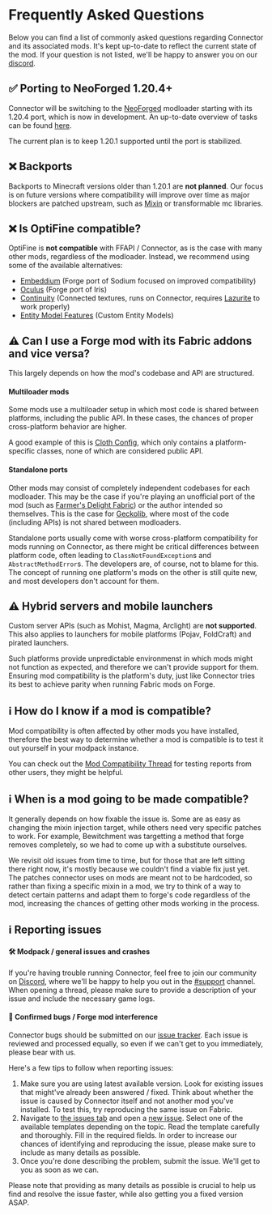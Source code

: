 # Frequently Asked Questions

Below you can find a list of commonly asked questions regarding Connector and its associated mods. It's kept up-to-date to reflect the current state
of the mod. If your question is not listed, we'll be happy to answer you on our [discord](https://discord.sinytra.org).

## ✅️ Porting to NeoForged 1.20.4+

Connector will be switching to the [NeoForged](https://neoforged.net) modloader starting with its 1.20.4 port, which is now in development.
An up-to-date overview of tasks can be found [here](https://github.com/orgs/Sinytra/projects/4).

The current plan is to keep 1.20.1 supported until the port is stabilized.

## ❌️ Backports

Backports to Minecraft versions older than 1.20.1 are **not planned**. Our focus is on future versions where compatibility will improve over time as
major blockers are patched upstream, such as [Mixin](https://github.com/Sinytra/Connector/discussions/383) or transformable mc libraries.

## ❌️ Is OptiFine compatible?

OptiFine is **not compatible** with FFAPI / Connector, as is the case with many other mods, regardless of the modloader. Instead, we recommend
using some of the available alternatives:
- [Embeddium](https://modrinth.com/mod/embeddium) (Forge port of Sodium focused on improved compatibility)
- [Oculus](https://modrinth.com/mod/oculus) (Forge port of Iris)
- [Continuity](https://www.curseforge.com/minecraft/mc-mods/continuity) (Connected textures, runs on Connector, requires
[Lazurite](https://curseforge.com/minecraft/mc-mods/lazurite) to work properly)
- [Entity Model Features](https://www.curseforge.com/minecraft/mc-mods/entity-model-features) (Custom Entity Models)

## ⚠️ Can I use a Forge mod with its Fabric addons and vice versa?

This largely depends on how the mod's codebase and API are structured.

#### Multiloader mods

Some mods use a multiloader setup in which most code is shared between platforms, including the public API. In these cases, the chances of
proper cross-platform behavior are higher.

A good example of this is [Cloth Config](https://github.com/shedaniel/cloth-config), which only contains a platform-specific classes, none of
which are considered public API.

#### Standalone ports

Other mods may consist of completely independent codebases for each modloader. This may be the case if you're playing an unofficial port of the mod
(such as [Farmer's Delight Fabric](https://www.curseforge.com/minecraft/mc-mods/farmers-delight-fabric)) or the author intended so themselves.
This is the case for [Geckolib](https://github.com/bernie-g/geckolib), where most of the code (including APIs) is not shared between modloaders.

Standalone ports usually come with worse cross-platform compatibility for mods running on Connector, as there might be critical differences between
platform code, often leading to `ClassNotFoundException`s and `AbstractMethodError`s. The developers are, of course, not to blame for this.
The concept of running one platform's mods on the other is still quite new, and most developers don't account for them.

## ⚠️ Hybrid servers and mobile launchers

Custom server APIs (such as Mohist, Magma, Arclight) are **not supported**. This also applies to launchers for mobile platforms (Pojav, FoldCraft)
and pirated launchers.

Such platforms provide unpredictable environmenst in which mods might not function as expected, and therefore we can't provide support for them.
Ensuring mod compatibility is the platform's duty, just like Connector tries its best to achieve parity when running Fabric mods on Forge.

## ℹ️ How do I know if a mod is compatible?

Mod compatibility is often affected by other mods you have installed, therefore the best way to determine whether a mod is compatible is to test
it out yourself in your modpack instance.

You can check out the [Mod Compatibility Thread](https://github.com/Sinytra/Connector/discussions/12) for testing reports from other users,
they might be helpful.

## ℹ️ When is a mod going to be made compatible?

It generally depends on how fixable the issue is. Some are as easy as changing the mixin injection target, while others need very specific patches
to work. For example, Bewitchment was targetting a method that forge removes completely, so we had to come up with a substitute ourselves.

We revisit old issues from time to time, but for those that are left sitting there right now, it's mostly because we couldn't find a viable fix just
yet. The patches connector uses on mods are meant not to be hardcoded, so rather than fixing a specific mixin in a mod, we try to think of a way to
detect certain patterns and adapt them to forge's code regardless of the mod, increasing the chances of getting other mods working in the process.

## ℹ️ Reporting issues

#### 🛠️ Modpack / general issues and crashes

If you're having trouble running Connector, feel free to join our community on [Discord](https://discord.sinytra.org), where we'll be happy to
help you out in the [#support](https://discord.com/channels/1141048834177388746/1141062824265793650) channel. When opening a thread, please make sure
to provide a description of your issue and include the necessary game logs.

#### 🐞 Confirmed bugs / Forge mod interference

Connector bugs should be submitted on our [issue tracker](https://github.com/Sinytra/Connector/issues). Each issue is reviewed and processed equally,
so even if we can't get to you immediately, please bear with us.

Here's a few tips to follow when reporting issues:

1. Make sure you are using latest available version. Look for existing issues that might've already been answered / fixed. Think about whether the
issue is caused by Connector itself and not another mod you've installed. To test this, try reproducing the same issue on Fabric.
2. Navigate to [the issues tab](https://github.com/Sinytra/Connector/issues) and open a [new issue](https://github.com/Sinytra/Connector/issues/new/choose).
Select one of the available templates depending on the topic. Read the template carefully and thoroughly.
Fill in the required fields. In order to increase our chances of identifying and reproducing the issue, please make sure to include as many details
as possible.
3. Once you're done describing the problem, submit the issue. We'll get to you as soon as we can.

Please note that providing as many details as possible is crucial to help us find and resolve the issue faster, while also getting you a fixed
version ASAP.
